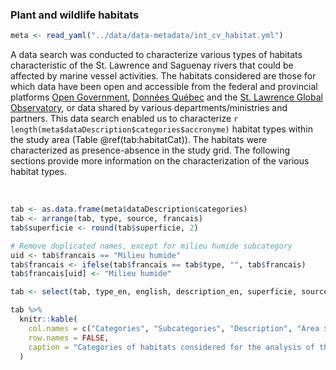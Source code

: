 ### Plant and wildlife habitats {#habitat}

```r
meta <- read_yaml("../data/data-metadata/int_cv_habitat.yml")
```

A data search was conducted to characterize various types of habitats characteristic of the St. Lawrence and Saguenay rivers that could be affected by marine vessel activities. The habitats considered are those for which data have been open and accessible from the federal and provincial platforms [Open Government](https://open.canada.ca/en), [Données Québec](https://www.donneesquebec.ca/) and the [St. Lawrence Global Observatory](https://ogsl.ca/), or data shared by various departments/ministries and partners. This data search enabled us to characterize `r length(meta$dataDescription$categories$accronyme)` habitat types within the study area (Table \@ref(tab:habitatCat)). The habitats were characterized as presence-absence in the study grid. The following sections provide more information on the characterization of the various habitat types.



<br/>

```r
tab <- as.data.frame(meta$dataDescription$categories)
tab <- arrange(tab, type, source, francais)
tab$superficie <- round(tab$superficie, 2)

# Remove duplicated names, except for milieu humide subcategory
uid <- tab$francais == "Milieu humide"
tab$francais <- ifelse(tab$francais == tab$type, "", tab$francais)
tab$francais[uid] <- "Milieu humide"

tab <- select(tab, type_en, english, description_en, superficie, source)

tab %>%
  knitr::kable(
    col.names = c("Categories", "Subcategories", "Description", "Area $km^2$", "Source$^*$"),
    row.names = FALSE,
    caption = "Categories of habitats considered for the analysis of the cumulative effects of navigation in the St. Lawrence and the Saguenay river and their total area in the study area. $^*$See [Appendix 1](#annexe1) for more details on data sources."
  )
```

<br/>
